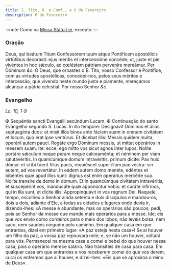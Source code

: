 ```yaml
---
title: S. Tito, B. e Conf., a 6 de Fevereiro
description: 6 de Fevereiro
---
```


:::note
Como na [Missa Státuit ei](/missal/comum/11confessorespontifices1), excepto:
:::

### Oração

<div class="grid grid-cols-2 gap-5">
  <span class="text-justify">
    Deus, qui beátum Titum Confessórem tuum atque Pontíficem apostólicis
    virtútibus decorásti: ejus méritis et intercessióne concéde; ut, juste et
    pie vivéntes in hoc sǽculo, ad cœléstem pátriam perveníre mereámur. Per
    Dóminum <em>&c.</em>
  </span>
  <span class="text-justify">
    Ó Deus, que ornastes o B. Tito, vosso Confessor e Pontífice, com as virtudes
    apostólicas, concedei-nos, pelos seus méritos e intercessão, que vivendo
    neste mundo justa e piamente, mereçamos alcançar a pátria celestial. Por
    nosso Senhor <em>&c.</em>
  </span>
</div>

### Evangelho

_Lc. 10, 1-9_

<div class="grid grid-cols-2 gap-5">
  <span class="text-justify">
    <span class="text-red-500">✠</span> Sequéntia sancti Evangélii secúndum
    Lucam.
  </span>
  <span class="text-justify">
    <span class="text-red-500">✠</span> Continuação do santo Evangelho segundo
    S. Lucas.
  </span>
  <span class="text-justify">
    In illo témpore: Designávit Dóminus et álios septuagínta duos: et misit
    illos binos ante fáciem suam in omnem civitátem et locum, quo erat ipse
    ventúrus. Et dicebat illis: Messis quidem multa, operárii autem pauci.
    Rogáte ergo Dóminum messis, ut mittat operários in messem suam. Ite: ecce,
    ego mitto vos sicut agnos inter lupos. Nolíte portáre sǽculum neque peram
    neque calceaménta; et néminem per viam salutavéritis. In quamcúmque domum
    intravéritis, primum dícite: Pax huic dómui: et si ibi fúerit fílius pacis,
    requiéscet super illum pax vestra: sin autem, ad vos revertátur. In eádem
    autem domo manéte, edéntes et bibéntes quæ apud illos sunt: dignus est enim
    operárius mercéde sua. Nolíte transíre de domo in domum. Et in quamcúmque
    civitátem intravéritis, et suscéperint vos, manducáte quæ apponúntur vobis:
    et curáte infírmos, qui in illa sunt, et dícite illis: Appropinquávit in vos
    regnum Dei.
  </span>
  <span class="text-justify">
    Naquele tempo, escolheu o Senhor ainda setenta e dois discípulos e
    mandou-os, dois a dois, adiante d’Ele, a todas as cidades e lugares onde
    devia ir, dizendo-lhes: «A messe é abundante, mas os operários são poucos;
    pedi, pois ao Senhor da messe que mande mais operários para a messe. Ide;
    eis que vos envio como cordeiros para o meio dos lobos; não leveis bolsa,
    nem saco, nem saudeis ninguém pelo caminho. Em qualquer casa em que
    entrardes, dizei em primeiro lugar: «A paz esteja nesta casa»! Se aí houver
    um filho da paz, a vossa paz repousará nele; e, se não um houver, voltará
    para vós. Permanecei na mesma casa e comei e bebei do que houver nessa casa,
    pois o operário merece salário. Não transiteis de casa para casa. Em
    qualquer casa em que entrardes e vos receberem comei do que vos derem, curai
    os enfermos que aí houver, e dizei-lhes: «Eis que se aproxima o reino de
    Deus».
  </span>
</div>
